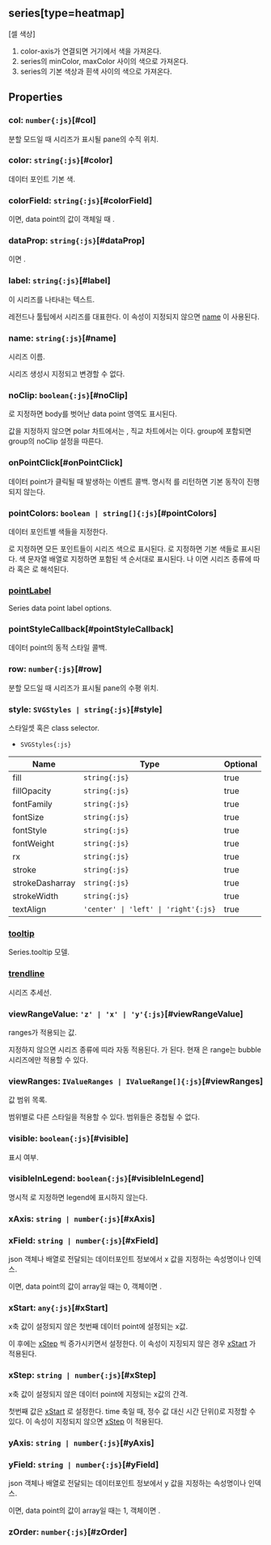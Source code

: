 ## **series[type=heatmap]**
[셀 색상]
1. color-axis가 연결되면 거기에서 색을 가져온다.
2. series의 minColor, maxColor 사이의 색으로 가져온다.
3. series의 기본 색상과 흰색 사이의 색으로 가져온다.
## Properties

### col: `number{:js}`[#col]
분할 모드일 때 시리즈가 표시될 pane의 수직 위치.  

### color: `string{:js}`[#color]
데이터 포인트 기본 색.  

### colorField: `string{:js}`[#colorField]
<Content type="keyword" value="undefined"></Content>이면, data point의 값이 객체일 때 <Content type="expression" value="'color'"></Content>.  

### dataProp: `string{:js}`[#dataProp]
<Content type="keyword" value="undefined"></Content>이면 <Content type="expression" value="'data'"></Content>.  

### label: `string{:js}`[#label]
이 시리즈를 나타내는 텍스트.

레전드나 툴팁에서 시리즈를 대표한다.
이 속성이 지정되지 않으면 [name](#name) 이 사용된다.  

### name: `string{:js}`[#name]
시리즈 이름.

시리즈 생성시 지정되고 변경할 수 없다.  

### noClip: `boolean{:js}`[#noClip]
<Content type="keyword" value="true"></Content>로 지정하면 body를 벗어난 data point 영역도 표시된다.

값을 지정하지 않으면 polar 차트에서는 <Content type="keyword" value="true"></Content>, 직교 차트에서는 <Content type="keyword" value="false"></Content>이다.
group에 포함되면 group의 noClip 설정을 따른다.  

### onPointClick[#onPointClick]
데이터 point가 클릭될 때 발생하는 이벤트 콜백.
명시적 <Content type="keyword" value="true"></Content>를 리턴하면 기본 동작이 진행되지 않는다.  

### pointColors: `boolean | string[]{:js}`[#pointColors]
데이터 포인트별 색들을 지정한다.

<Content type="keyword" value="false"></Content>로 지정하면 모든 포인트들이 시리즈 색으로 표시된다.
<Content type="keyword" value="true"></Content>로 지정하면 기본 색들로 표시된다.
색 문자열 배열로 지정하면 포함된 색 순서대로 표시된다.
<Content type="keyword" value="undefined"></Content>나 <Content type="keyword" value="null"></Content>이면 시리즈 종류에 따라 <Content type="keyword" value="false"></Content> 혹은 <Content type="keyword" value="true"></Content>로 해석된다.  

### [pointLabel](./heatmap/pointLabel)
Series data point label options.  

### pointStyleCallback[#pointStyleCallback]
데이터 point의 동적 스타일 콜백.  

### row: `number{:js}`[#row]
분할 모드일 때 시리즈가 표시될 pane의 수평 위치.  

### style: `SVGStyles | string{:js}`[#style]
스타일셋 혹은 class selector.  
- `SVGStyles{:js}` 

| Name | Type | Optional |  
| ----- | ----- | ----- |  
| fill | `string{:js}` | true |  
| fillOpacity | `string{:js}` | true |  
| fontFamily | `string{:js}` | true |  
| fontSize | `string{:js}` | true |  
| fontStyle | `string{:js}` | true |  
| fontWeight | `string{:js}` | true |  
| rx | `string{:js}` | true |  
| stroke | `string{:js}` | true |  
| strokeDasharray | `string{:js}` | true |  
| strokeWidth | `string{:js}` | true |  
| textAlign | `'center' \| 'left' \| 'right'{:js}` | true |
### [tooltip](./heatmap/tooltip)
Series.tooltip 모델.  

### [trendline](./heatmap/trendline)
시리즈 추세선.  

### viewRangeValue: `'z' | 'x' | 'y'{:js}`[#viewRangeValue]
ranges가 적용되는 값.

지정하지 않으면 시리즈 종류에 띠라 자동 적용된다.
<Content type="expression" value="'line' 시리즈 계열은 'x', 나머지는 'y'"></Content>가 된다.
현재 <Content type="expression" value="'z'"></Content>은 range는 bubble 시리즈에만 적용할 수 있다.  

### viewRanges: `IValueRanges | IValueRange[]{:js}`[#viewRanges]
값 범위 목록.

범위별로 다른 스타일을 적용할 수 있다.
범위들은 중첩될 수 없다.  

### visible: `boolean{:js}`[#visible]
표시 여부.  
<DefaultValue value="true" contents=""></DefaultValue>
### visibleInLegend: `boolean{:js}`[#visibleInLegend]
명시적 <Content type="keyword" value="false"></Content>로 지정하면 legend에 표시하지 않는다.  
<DefaultValue value="true" contents=""></DefaultValue>
### xAxis: `string | number{:js}`[#xAxis]

### xField: `string | number{:js}`[#xField]
json 객체나 배열로 전달되는 데이터포인트 정보에서 x 값을 지정하는 속성명이나 인덱스.

<Content type="keyword" value="undefined"></Content>이면, data point의 값이 array일 때는 0, 객체이면 <Content type="expression" value="'x'"></Content>.  

### xStart: `any{:js}`[#xStart]
x축 값이 설정되지 않은 첫번째 데이터 point에 설정되는 x값.

이 후에는 [xStep](#xstep) 씩 증가시키면서 설정한다.
이 속성이 지징되지 않은 경우 [xStart](/config/config/options#xstart) 가 적용된다.  

### xStep: `string | number{:js}`[#xStep]
x축 값이 설정되지 않은 데이터 point에 지정되는 x값의 간격.

첫번째 값은 [xStart](#xstart) 로 설정한다.
time 축일 때, 정수 값 대신 시간 단위(<Content type="expression" value="'y', 'm', 'w', 'd', 'h', 'n', 's'"></Content>)로 지정할 수 있다.
이 속성이 지정되지 않으면 [xStep](/config/config/options#xstep) 이 적용된다.  

### yAxis: `string | number{:js}`[#yAxis]

### yField: `string | number{:js}`[#yField]
json 객체나 배열로 전달되는 데이터포인트 정보에서 y 값을 지정하는 속성명이나 인덱스.

<Content type="keyword" value="undefined"></Content>이면, data point의 값이 array일 때는 1, 객체이면 <Content type="expression" value="'y'"></Content>.  

### zOrder: `number{:js}`[#zOrder]
<DefaultValue value="0" contents=""></DefaultValue>
